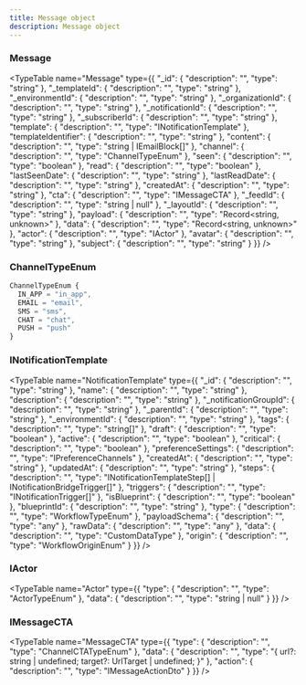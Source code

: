 ```yaml
---
title: Message object
description: Message object
---
```


### Message

<TypeTable name="Message" type={{
  "_id": {
    "description": "",
    "type": "string"
  },
  "_templateId": {
    "description": "",
    "type": "string"
  },
  "_environmentId": {
    "description": "",
    "type": "string"
  },
  "_organizationId": {
    "description": "",
    "type": "string"
  },
  "_notificationId": {
    "description": "",
    "type": "string"
  },
  "_subscriberId": {
    "description": "",
    "type": "string"
  },
  "template": {
    "description": "",
    "type": "INotificationTemplate"
  },
  "templateIdentifier": {
    "description": "",
    "type": "string"
  },
  "content": {
    "description": "",
    "type": "string | IEmailBlock[]"
  },
  "channel": {
    "description": "",
    "type": "ChannelTypeEnum"
  },
  "seen": {
    "description": "",
    "type": "boolean"
  },
  "read": {
    "description": "",
    "type": "boolean"
  },
  "lastSeenDate": {
    "description": "",
    "type": "string"
  },
  "lastReadDate": {
    "description": "",
    "type": "string"
  },
  "createdAt": {
    "description": "",
    "type": "string"
  },
  "cta": {
    "description": "",
    "type": "IMessageCTA"
  },
  "_feedId": {
    "description": "",
    "type": "string | null"
  },
  "_layoutId": {
    "description": "",
    "type": "string"
  },
  "payload": {
    "description": "",
    "type": "Record<string, unknown>"
  },
  "data": {
    "description": "",
    "type": "Record<string, unknown>"
  },
  "actor": {
    "description": "",
    "type": "IActor"
  },
  "avatar": {
    "description": "",
    "type": "string"
  },
  "subject": {
    "description": "",
    "type": "string"
  }
}} />

### ChannelTypeEnum
```typescript
ChannelTypeEnum {
  IN_APP = "in_app",
  EMAIL = "email",
  SMS = "sms",
  CHAT = "chat",
  PUSH = "push"
}
```

### INotificationTemplate

<TypeTable name="NotificationTemplate" type={{
  "_id": {
    "description": "",
    "type": "string"
  },
  "name": {
    "description": "",
    "type": "string"
  },
  "description": {
    "description": "",
    "type": "string"
  },
  "_notificationGroupId": {
    "description": "",
    "type": "string"
  },
  "_parentId": {
    "description": "",
    "type": "string"
  },
  "_environmentId": {
    "description": "",
    "type": "string"
  },
  "tags": {
    "description": "",
    "type": "string[]"
  },
  "draft": {
    "description": "",
    "type": "boolean"
  },
  "active": {
    "description": "",
    "type": "boolean"
  },
  "critical": {
    "description": "",
    "type": "boolean"
  },
  "preferenceSettings": {
    "description": "",
    "type": "IPreferenceChannels"
  },
  "createdAt": {
    "description": "",
    "type": "string"
  },
  "updatedAt": {
    "description": "",
    "type": "string"
  },
  "steps": {
    "description": "",
    "type": "INotificationTemplateStep[] | INotificationBridgeTrigger[]"
  },
  "triggers": {
    "description": "",
    "type": "INotificationTrigger[]"
  },
  "isBlueprint": {
    "description": "",
    "type": "boolean"
  },
  "blueprintId": {
    "description": "",
    "type": "string"
  },
  "type": {
    "description": "",
    "type": "WorkflowTypeEnum"
  },
  "payloadSchema": {
    "description": "",
    "type": "any"
  },
  "rawData": {
    "description": "",
    "type": "any"
  },
  "data": {
    "description": "",
    "type": "CustomDataType"
  },
  "origin": {
    "description": "",
    "type": "WorkflowOriginEnum"
  }
}} />

### IActor

<TypeTable name="Actor" type={{
  "type": {
    "description": "",
    "type": "ActorTypeEnum"
  },
  "data": {
    "description": "",
    "type": "string | null"
  }
}} />

### IMessageCTA

<TypeTable name="MessageCTA" type={{
  "type": {
    "description": "",
    "type": "ChannelCTATypeEnum"
  },
  "data": {
    "description": "",
    "type": "{ url?: string | undefined; target?: UrlTarget | undefined; }"
  },
  "action": {
    "description": "",
    "type": "IMessageActionDto"
  }
}} />